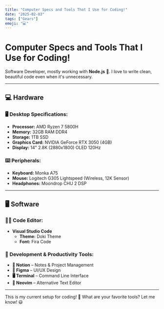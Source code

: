 ```yaml
---
title: "Computer Specs and Tools That I Use for Coding!"
date: "2025-02-03"
tags: ["Gears"]
emoji: "💻"
---
```


# Computer Specs and Tools That I Use for Coding!

Software Developer, mostly working with **Node.js** 💚. I love to write clean, beautiful code even when it's unnecessary.

---

## 💻 Hardware

### 🖥️ Desktop Specifications:
- **Processor:** AMD Ryzen 7 5800H
- **Memory:** 32GB RAM DDR4
- **Storage:** 1TB SSD
- **Graphics Card:** NVIDIA GeForce RTX 3050 (4GB)
- **Display:** 14" 2.8K (2880x1800) OLED 120Hz

### ⌨️ Peripherals:
- **Keyboard:** Monka A75
- **Mouse:** Logitech G305 Lightspeed (Wireless, 12K Sensor)
- **Headphones:** Moondrop CHU 2 DSP

---

## 🖥️ Software

### 👨‍💻 Code Editor:
- **Visual Studio Code**
  - **Theme:** Doki Theme
  - **Font:** Fira Code

### 🔧 Development & Productivity Tools:
- **📝 Notion** – Notes & Project Management
- **🎨 Figma** – UI/UX Design
- **🖥️ Terminal** – Command Line Interface
- **📱 Neovim** – Alternative Text Editor

---

This is my current setup for coding! 🚀 What are your favorite tools? Let me know! 😃
